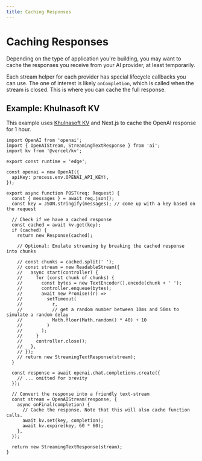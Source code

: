 ```yaml
---
title: Caching Responses
---
```


# Caching Responses

Depending on the type of application you're building, you may want to cache the responses you receive from your AI provider, at least temporarily.

Each stream helper for each provider has special lifecycle callbacks you can use. The one of interest is likely `onCompletion`, which is called when the stream is closed. This is where you can cache the full response.

## Example: Khulnasoft KV

This example uses [Khulnasoft KV](https://khulnasoft.com/storage/kv) and Next.js to cache the OpenAI response for 1 hour.

```tsx filename="app/api/chat/route.ts"
import OpenAI from 'openai';
import { OpenAIStream, StreamingTextResponse } from 'ai';
import kv from '@vercel/kv';

export const runtime = 'edge';

const openai = new OpenAI({
  apiKey: process.env.OPENAI_API_KEY!,
});

export async function POST(req: Request) {
  const { messages } = await req.json();
  const key = JSON.stringify(messages); // come up with a key based on the request

  // Check if we have a cached response
  const cached = await kv.get(key);
  if (cached) {
    return new Response(cached);

    // Optional: Emulate streaming by breaking the cached response into chunks

    // const chunks = cached.split(' ');
    // const stream = new ReadableStream({
    //   async start(controller) {
    //     for (const chunk of chunks) {
    //       const bytes = new TextEncoder().encode(chunk + ' ');
    //       controller.enqueue(bytes);
    //       await new Promise((r) =>
    //         setTimeout(
    //           r,
    //           // get a random number between 10ms and 50ms to simulate a random delay
    //           Math.floor(Math.random() * 40) + 10
    //         )
    //       );
    //     }
    //     controller.close();
    //   },
    // });
    // return new StreamingTextResponse(stream);
  }

  const response = await openai.chat.completions.create({
    // ... omitted for brevity
  });

  // Convert the response into a friendly text-stream
  const stream = OpenAIStream(response, {
    async onFinal(completion) {
      // Cache the response. Note that this will also cache function calls.
      await kv.set(key, completion);
      await kv.expire(key, 60 * 60);
    },
  });

  return new StreamingTextResponse(stream);
}
```
